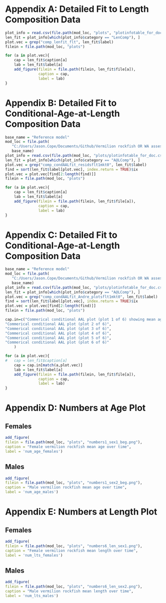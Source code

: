 \clearpage

# Appendix A: Detailed Fit to Length Composition Data {#app-a}

```r
plot_info = read.csv(file.path(mod_loc, "plots", "plotinfotable_for_doc.csv"))
len_fit = plot_info[which(plot_info$category == "LenComp"), ]
plot.vec = grep("comp_lenfit_flt", len_fit$label)
filein = file.path(mod_loc, "plots")

for (a in plot.vec){
	cap = len_fit$caption[a]
	lab = len_fit$label[a]
	add_figure(filein = file.path(filein, len_fit$file[a]), 
			   caption = cap, 
			   label = lab)
}

```

\clearpage

# Appendix B: Detailed Fit to Conditional-Age-at-Length Composition Data {#app-b}

```r
base_name = "Reference model"
mod_loc = file.path(
   "C:/Users/Jason.Cope/Documents/Github/Vermilion rockfish OR WA assessment 2021/WA/write_up/models",
   base_name)
plot_info = read.csv(file.path(mod_loc, "plots/plotinfotable_for_doc.csv"))
len_fit = plot_info[which(plot_info$category == "A@LComp"), ]
plot.vec = grep("comp_condAALfit_residsflt1mkt0", len_fit$label)
find = sort(len_fit$label[plot.vec], index.return = TRUE)$ix
plot.vec = plot.vec[find[2:length(find)]]
filein = file.path(mod_loc, "plots")

for (a in plot.vec){
	cap = len_fit$caption[a]
	lab = len_fit$label[a]
	add_figure(filein = file.path(filein, len_fit$file[a]), 
			   caption = cap, 
			   label = lab)
}

```

\clearpage

# Appendix C: Detailed Fit to Conditional-Age-at-Length Composition Data {#app-c}

```r
base_name = "Reference model"
mod_loc = file.path(
   "C:/Users/Jason.Cope/Documents/Github/Vermilion rockfish OR WA assessment 2021/WA/write_up/models",
   base_name)
plot_info = read.csv(file.path(mod_loc, "plots/plotinfotable_for_doc.csv"))
len_fit = plot_info[which(plot_info$category == "A@LComp"), ]
plot.vec = grep("comp_condAALfit_Andre_plotsflt1mkt0", len_fit$label)
find = sort(len_fit$label[plot.vec], index.return = TRUE)$ix
plot.vec = plot.vec[find[2:length(find)]]
filein = file.path(mod_loc, "plots")

cap.in=c("Commerical conditional AAL plot (plot 1 of 6) showing mean age (left panel) and standard deviation (right panel. Shaded areas are 90 percent CIs)",
"Commerical conditional AAL plot (plot 2 of 6)",
"Commerical conditional AAL plot (plot 3 of 6)",
"Commerical conditional AAL plot (plot 4 of 6)",
"Commerical conditional AAL plot (plot 5 of 6)",
"Commerical conditional AAL plot (plot 6 of 6)"
	)

for (a in plot.vec){
#	cap = len_fit$caption[a]
	cap = cap.in[match(a,plot.vec)]
	lab = len_fit$label[a]
	add_figure(filein = file.path(filein, len_fit$file[a]), 
			   caption = cap, 
			   label = lab)
}

```

\clearpage

# Appendix D: Numbers at Age Plot {#app-d}

## Females
```r
add_figure(
filein = file.path(mod_loc, "plots", "numbers1_sex1_beg.png"), 
caption = "Female vermilion rockfish mean age over time",
label = 'num_age_females')
```


## Males
```r
add_figure(
filein = file.path(mod_loc, "plots", "numbers1_sex2_beg.png"), 
caption = "Male vermilion rockfish mean age over time",
label = 'num_age_males')
```

\clearpage

# Appendix E: Numbers at Length Plot {#app-e}

## Females
```r
add_figure(
filein = file.path(mod_loc, "plots", "numbers6_len_sex1.png"), 
caption = "Female vermilion rockfish mean length over time",
label = 'num_lts_females')
```

\clearpage


## Males
```r
add_figure(
filein = file.path(mod_loc, "plots", "numbers6_len_sex2.png"), 
caption = "Male vermilion rockfish mean length over time",
label = 'num_lts_males')
```


\clearpage
